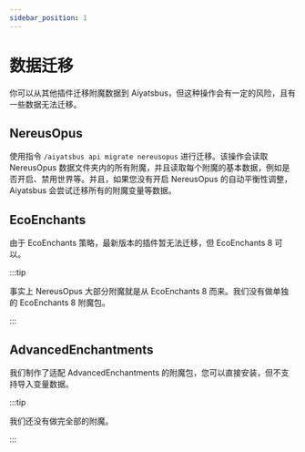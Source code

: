 ```yaml
---
sidebar_position: 1
---
```


# 数据迁移

你可以从其他插件迁移附魔数据到 Aiyatsbus，但这种操作会有一定的风险，且有一些数据无法迁移。

## NereusOpus

使用指令 `/aiyatsbus api migrate nereusopus` 进行迁移。该操作会读取 NereusOpus 数据文件夹内的所有附魔，并且读取每个附魔的基本数据，例如是否开启、禁用世界等。并且，如果您没有开启 NereusOpus 的自动平衡性调整，Aiyatsbus 会尝试迁移所有的附魔变量等数据。

## EcoEnchants

由于 EcoEnchants 策略，最新版本的插件暂无法迁移，但 EcoEnchants 8 可以。

:::tip

事实上 NereusOpus 大部分附魔就是从 EcoEnchants 8 而来。我们没有做单独的 EcoEnchants 8 附魔包。

:::

## AdvancedEnchantments

我们制作了适配 AdvancedEnchantments 的附魔包，您可以直接安装，但不支持导入变量数据。

:::tip

我们还没有做完全部的附魔。

:::